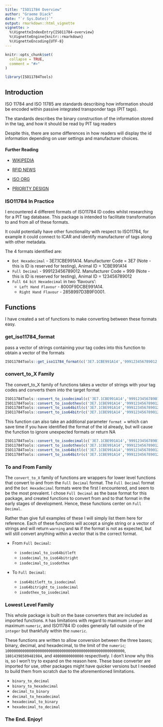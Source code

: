 ```yaml
---
title: "ISO11784 Overview"
author: "Graeme Diack"
date: "`r Sys.Date()`"
output: rmarkdown::html_vignette
vignette: >
  %\VignetteIndexEntry{ISO11784-overview}
  %\VignetteEngine{knitr::rmarkdown}
  %\VignetteEncoding{UTF-8}
---
```


```r
knitr::opts_chunk$set(
  collapse = TRUE,
  comment = "#>"
)
```

```r
library(ISO11784Tools)
```
## Introduction
ISO 11784 and ISO 11785 are standards describing how information should be encoded within passive integrated transponder tags (PIT tags).

The standards describes the binary construction of the information stored in the tag, and how it should be read by PIT tag readers

Despite this, there are some differences in how readers will display the id information depending on user settings and manufacturer choices.

#### Further Reading

- [WIKIPEDIA](https://en.wikipedia.org/wiki/ISO_11784_and_ISO_11785)

- [RFID NEWS](https://www.rfidnews.com/ISOstandard/ISOstandard.html)

- [ISO ORG](https://www.iso.org/standard/25881.html)

- [PRIORITY DESIGN](https://www.priority1design.com.au/fdx-b_animal_identification_protocol.html)

### ISO11784 In Practice

I encountered 4 different formats of ISO11784 ID codes whilst researching for a PIT tag database. This package is intended to facilitate transformation to and from all of these formats.

It could potentially have other functionality with respect to ISO11784, for example it could connect to ICAR and identify manufacturer of tags along with other metadata.

The 4 formats identified are:

- `Dot Hexadecimal` - 3E7.1CBE991A14. Manufacturer Code = 3E7 (Note - this is ID is reserved for testing), Animal ID = 1CBE991A14
- `Full Decimal` - 999123456789012. Manufacturer Code = 999 (Note - this is ID is reserved for testing), Animal ID = 123456789012
- `Full 64 bit Hexadecimal` in two 'flavours':
  - `Left Hand Flavour` - 8000F9DCBE991A14. 
  - `Right Hand Flavour` - 2858997D3B9F0001.
  
## Functions

I have created a set of functions to make converting between these formats easy.

### get_iso11784_format

pass a vector of strings containing your tag codes into this function to obtain a vector of the formats
```r
ISO11784Tools::get_iso11784_format(c('3E7.1CBE991A14','999123456789012','8000F9DCBE991A14','2858997D3B9F0001','blahblah'))
```

### convert_to_X Family

The convert_to_X family of functions takes a vector of strings with your tag codes and converts them into the target format
```r
ISO11784Tools::convert_to_isodecimal(c('3E7.1CBE991A14','999123456789012','8000F9DCBE991A14','2858997D3B9F0001','blahblah'))
ISO11784Tools::convert_to_isodothex(c('3E7.1CBE991A14','999123456789012','8000F9DCBE991A14','2858997D3B9F0001','blahblah'))
ISO11784Tools::convert_to_iso64bitl(c('3E7.1CBE991A14','999123456789012','8000F9DCBE991A14','2858997D3B9F0001','blahblah'))
ISO11784Tools::convert_to_iso64bitr(c('3E7.1CBE991A14','999123456789012','8000F9DCBE991A14','2858997D3B9F0001','blahblah'))
```

This function can also take an additional parameter `format = ` which can save time if you have identified the format of the id already, but will cause the function to ignore unexpected formats or return NA
```r
ISO11784Tools::convert_to_isodecimal(c('3E7.1CBE991A14','999123456789012','8000F9DCBE991A14','2858997D3B9F0001','blahblah'),format = 'isodothex')
ISO11784Tools::convert_to_isodothex(c('3E7.1CBE991A14','999123456789012','8000F9DCBE991A14','2858997D3B9F0001','blahblah'),format = 'iso64bitl')
ISO11784Tools::convert_to_iso64bitl(c('3E7.1CBE991A14','999123456789012','8000F9DCBE991A14','2858997D3B9F0001','blahblah'),format = 'isodecimal')
ISO11784Tools::convert_to_iso64bitr(c('3E7.1CBE991A14','999123456789012','8000F9DCBE991A14','2858997D3B9F0001','blahblah'),format = 'iso64bitr')
```

### To and From Family

The `convert_to_X` family of functions are wrappers for lower level functions that convert to and from the `Full Decimal` format. The `Full Decimal` format and the `Dot Hexadecimal` formats were the first I encountered, and seem to be the most prevalent. I chose `Full Decimal` as the base format for this package, and created functions to convert from and to that format in the early stages of development. Hence, these functions center on `Full Decimal`.

Rather than give full examples of these I will simply list them here for reference. Each of these functions will accept a single string or a vector of strings and will return `warning` and `NA` if the format is not as expected, but will still convert anything within a vector that is the correct format.

- From `Full Decimal`:

  - `isodecimal_to_iso64bitleft`
  - `isodecimal_to_iso64bitright`
  - `isodecimal_to_isodothex`
  
- To `Full Decimal`:

  - `iso64bitleft_to_isodecimal`
  - `iso64bitright_to_isodecimal`
  - `isodothex_to_isodecimal`
  
### Lowest Level Family

This whole package is built on the base converters that are included as imported functions. `R` has limitations with regard to maximum `integer` and maximum `numeric`, and ISO11784 ID codes generally fall outside of the `integer` but thankfully within the `numeric`.

These functions are written to allow conversion between the three bases; binary, decimal, and hexadecimal, to the limit of the `numeric`; `1000000000000000000000000000000000000000000000000000000`, `18014398509481984`, and `40000000000000` respectively. I don't know why this is, so I won't try to expand on the reason here. These base converter are imported for use, other packages might have quicker versions but I needed to build them from scratch due to the aforementioned limitations.

- `binary_to_decimal`
- `binary_to_hexadecimal`
- `decimal_to_binary`
- `decimal_to_hexadecimal`
- `hexadecimal_to_binary`
- `hexadecimal_to_decimal`

### The End. Enjoy!
